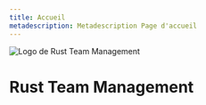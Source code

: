 ```yaml
---
title: Accueil
metadescription: Metadescription Page d'accueil
---
```


<div className="text-center">
  <Image
    src="/assets/rtm-txt-logo.svg"
    className="m-auto"
    height={69}
    style={{
      filter: 'invert(42%) sepia(7%) saturate(5518%) hue-rotate(189deg) brightness(92%) contrast(91%)'
    }}
    width={226}
    alt="Logo de Rust Team Management"
    priority
  />
  <h1 className="mt-2">Rust Team Management</h1>
  <InviteTheBotButton />
</div>
